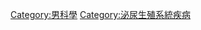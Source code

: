 {{ICD category|N40-N51|XIV}}
{{Commonscat|Diseases and disorders of the male reproductive system}}

[[Category:男科學|Category:男科學]]
[[Category:泌尿生殖系統疾病|Category:泌尿生殖系統疾病]]